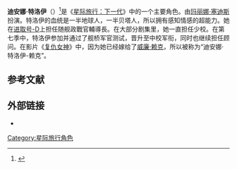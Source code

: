{{in-universe|time=2015-05-04T09:27:31+00:00}}

{{noteTA
|1=zh-hans:迪安娜·特洛伊;zh-hk:蔡典娜;zh-tw:荻安娜·特洛伊;
|G1=StarTrek
}}
{{Pathnav|星际旅行|星际旅行角色列表}}
{{星际旅行角色
|姓名 = 迪安娜·特洛伊
|图像 = <!-- 檔案不存在 DeannaTroi.jpg ，可從英文維基百科取得 --><!-- Do not replace with publicity shots, they will be deleted, screen caps only please -->
|图说 = 迪安娜·特洛伊中校
|种族 = [[贝塔人（母亲）|贝塔人（母亲）]]<br />[[地球人（父亲）|地球人（父亲）]]
|性别 = [[女性|女性]]
|故乡 = [[贝塔星|贝塔星]]
|隶属 = [[星际舰队|星际舰队]]
|履历 = [[联邦星舰进取号_(NCC-1701-D)|联邦星舰进取号-D]]，顾问<br />[[联邦星舰进取号_(NCC-1701-E)|联邦星舰进取号-E]]，顾问<br />[[联邦星舰泰坦号_(NCC-80102)|联邦星舰泰坦号]]，外交官
|军衔 = [[少校_(星际旅行)|少校]]<br />[[中校_(星际旅行)|中校]]
|饰演 = {{le|玛丽娜·塞迪斯|Marina Sirtis}}
}}
'''迪安娜·特洛伊'''（{{lang-en|Deanna Troi}}）<ref name="DeannaTroi">{{cite web |url=http://www.startrek.com/database_article/troi |title=官方网站上迪安娜·特洛伊的传记 |accessdate=2015-05-04 |archive-date=2015-05-11 |archive-url=https://web.archive.org/web/20150511170249/http://www.startrek.com/database_article/troi |dead-url=no }}{{en}}</ref>是《[[星际旅行：下一代|星际旅行：下一代]]》中的一个主要角色。由[[玛丽娜·塞迪斯|玛丽娜·塞迪斯]]扮演。特洛伊的血统是一半地球人，一半贝塔人，所以拥有感知情感的超能力。她在[[联邦星舰进取号_(NCC-1701-D)|进取号-D]]上担任随舰政戰官輔導長。在大部分剧集里，她一直担任少校。在第七季中，特洛伊参加并通过了舰桥军官测试，晋升至中校军衔，同时也继续担任顾问。在影片《[[星际旅行X：复仇女神|复仇女神]]》中，因为她已经嫁给了[[威廉·赖克|威廉·赖克]]，所以被称为“迪安娜·特洛伊-赖克”。

== 参考文献 ==
{{Reflist}}

== 外部链接 ==
* {{Memoryalpha|Deanna Troi}}

{{星际旅行}}
{{DEFAULTSORT:Troi, Deanna}}

[[Category:星际旅行角色|Category:星际旅行角色]]